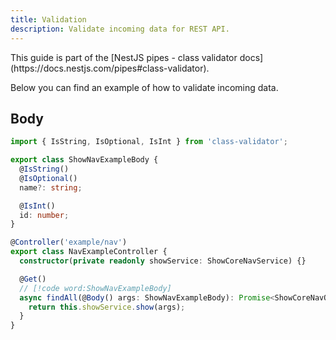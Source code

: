 ```yaml
---
title: Validation
description: Validate incoming data for REST API.
---
```


<Callout title="Part of NestJS">
  This guide is part of the [NestJS pipes - class validator
  docs](https://docs.nestjs.com/pipes#class-validator).
</Callout>

Below you can find an example of how to validate incoming data.

## Body

```ts title="show/show.args.ts"
import { IsString, IsOptional, IsInt } from 'class-validator';

export class ShowNavExampleBody {
  @IsString()
  @IsOptional()
  name?: string;

  @IsInt()
  id: number;
}
```

```ts title="example.controller.ts"
@Controller('example/nav')
export class NavExampleController {
  constructor(private readonly showService: ShowCoreNavService) {}

  @Get()
  // [!code word:ShowNavExampleBody]
  async findAll(@Body() args: ShowNavExampleBody): Promise<ShowCoreNavObj> {
    return this.showService.show(args);
  }
}
```
